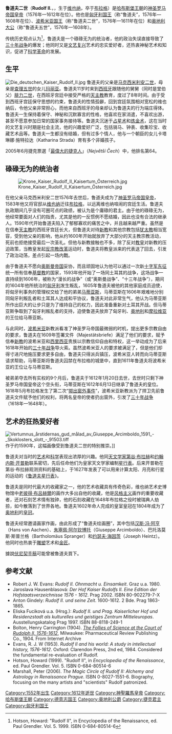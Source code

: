 {{Infobox royalty
| name         = 魯道夫二世
| image        = Hans von Aachen - Portrait of Emperor Rudolf II.jpg
| succession   = [[匈牙利君主列表|匈牙利國王]]
| reign        = 1576年10月12日 — 1608年6月25日
| predecessor  = [[馬克西米利安二世_(神聖羅馬帝國)|馬克西米利安二世]]
| successor    = [[馬蒂亞斯_(神聖羅馬帝國皇帝)|馬蒂亞斯]]
| succession1  = [[奧地利統治者列表|奧地利大公]]
| reign1       = 1576年10月12日 — 1608年6月25日
| predecessor1 = [[馬克西米利安二世_(神聖羅馬帝國)|馬克西米利安二世]]
| successor1   = [[馬蒂亞斯_(神聖羅馬帝國皇帝)|馬蒂亞斯]]
| succession2  = [[捷克君主列表|波希米亞國王]]
| reign2       = 1576年10月12日 — 1611年3月11日
| predecessor2 = [[馬克西米利安二世_(神聖羅馬帝國)|馬克西米利安二世]]
| successor2   = [[馬蒂亞斯_(神聖羅馬帝國皇帝)|馬蒂亞斯]]
| succession3  = [[神聖羅馬皇帝|神聖羅馬皇帝]]<br>[[德國君主列表|羅馬人的國王]]
| reign3       = 1576年10月12日 — 1612年1月20日
| predecessor3 = [[馬克西米利安二世_(神聖羅馬帝國)|馬克西米利安二世]]
| successor3   = [[馬蒂亞斯_(神聖羅馬帝國皇帝)|馬蒂亞斯]]
| birth_date   = 1552年7月18日
| birth_place  = [[奧地利大公國|奧地利]][[維也納|維也納]]
| death_date   = {{death date and age|df=y|1612|1|20|1552|07|18}}
| death_place  = [[波希米亞王國|波希米亞]][[布拉格|布拉格]]
| burial_place = [[聖維特主教座堂|聖維特主教座堂]]
| house        = [[哈布斯堡王朝|哈布斯堡王朝]]
| father       = [[馬克西米利安二世_(神聖羅馬帝國)|馬克西米利安二世]]
| mother       = [[瑪麗亞_(神聖羅馬皇后)|西班牙的瑪麗亞]]
| religion     = [[羅馬天主教|羅馬天主教]]
| signature    = Signatur Rudolf II. (HRR).PNG
}}

'''鲁道夫二世'''（'''Rudolf II.'''，{{bd|1552年|7月18日|1612年|1月20日|}}，生于[[维也纳|维也纳]]，卒于[[布拉格|布拉格]]）是[[哈布斯堡王朝|哈布斯堡王朝]]的[[神聖羅馬皇帝|神圣罗马帝国皇帝]]（1576年—1612年在位）。他也是[[匈牙利君主列表|匈牙利国王]]（称“鲁道夫”，1576年—1608年在位）、[[捷克君主列表|波希米亚国王]]（称“鲁道夫二世”，1576年—1611年在位）和[[奥地利统治者列表|奥地利大公]]（称“鲁道夫五世”，1576年—1608年）。

传统历史观点认为<ref>Hotson, Howard: "Rudolf II", in Encyclopedia of the Renaissance, ed. Paul Grendler. Vol. 5. 1999. ISBN 0-684-80514-6</ref>，鲁道夫是一个碌碌无为的统治者，他的政治失误直接导致了[[三十年战争|三十年战争]]的爆发；他同时又是[[文艺复兴|文艺复兴]]艺术的忠实爱好者，还热衷神秘艺术和知识，促进了[[科学革命|科学革命]]的发展。

== 生平 ==
[[File:Die_deutschen_Kaiser_Rudolf_II.jpg|thumb]]
鲁道夫的父亲是[[马克西米利安二世_(神圣罗马帝国)|马克西米利安二世]]，母亲是[[查理五世_(神圣罗马帝国)|查理五世]]的女儿[[奧地利的瑪麗亞_(1528-1603)|玛丽亚]]。鲁道夫11岁时来到[[西班牙|西班牙]]跟随他的舅舅（同时是堂伯父）[[腓力二世_(西班牙)|腓力二世]]，在西班牙宫廷中接受严格的[[天主教|天主教]]教育，度过了8年时间。由于受到西班牙宫廷保守思想的约束，鲁道夫的性情孤僻，回到宫廷氛围相对宽松的维也纳后，令他父亲非常担心，而他来自西班牙的母亲却认为鲁道夫的行为端庄得体。鲁道夫一生保持着保守、神秘和沉默寡言的性格，他喜欢在家消遣，不喜欢出游，甚至不愿意参加日常的国家事务接待等。鲁道夫沉迷于[[占星术|占星术]]和[[炼金术|炼金术]]，这在当时的文艺复兴时期是社会主流，他的兴趣爱好广泛，包括骑马、钟表、收集珍宝、收藏艺术品等。鲁道夫一生都没有结婚，但有过多个情人，他与一个朝臣的女儿卡塔琳娜·施特拉达（Katharina Strada）育有多个非婚孩子。

2005年6月捷克票選「[[最偉大的捷克人|最偉大的捷克人]]」（''Největší Čech''）中，他排名第64。

== 碌碌无为的统治者 ==

[[File:Krone_Kaiser_Rudolf_II_Kaisertum_Österreich.jpg|thumb]]

在他父亲马克西米利安二世1576年去世后，鲁道夫成为了[[神聖羅馬皇帝|神圣罗马帝国皇帝]]，1583年他又将官邸从[[维也纳|维也纳]]迁往[[布拉格|布拉格]]，以远离维也纳喧闹的宫廷生活。鲁道夫执政期间几乎没有可圈可点的政绩，被认为是个庸碌的君主。由于他的碌碌无为，他经常要面对人们的指责，尤其是他的一反惯例不愿结婚，因此也没有合法的继承人。1590年代开始鲁道夫陷入了郁郁寡欢的痛苦之中，并且越来越严重。虽然是在信奉[[天主教|天主教]]的西班牙宫廷长大，但鲁道夫对待[[新教|新教]]和其他宗教包括[[犹太教|犹太教]]相当宽容，受到他父亲的影响，他从约1600年开始就放弃了大部分的天主教宗教活动，死前也拒绝接受最后一次圣礼。但他与新教接触也不多，除了反对[[教皇|教皇]]对新教的压迫政策，当教皇发起[[反宗教改革|反宗教改革]]运动时，鲁道夫将教皇派来的代表送了回去，引发了政治动荡，差点引起一场内戰。

由于鲁道夫不愿向[[奥斯曼帝国|奥斯曼帝国]]妥协，而且顽固地认为他可以通过一次新[[十字军东征|十字军东征]]统一所有信奉[[基督教|基督教]]的国家，1593年他开始了一场同土耳其的战争，这场战争一直持续到1606年，被称为“漫长的战争”（或“奥斯曼战争”、“十三年战争”），期间的1604年他所统治的[[匈牙利|匈牙利]]发生叛乱，1605年鲁道夫被他的其他家庭成员迫使，将匈牙利事务的管理权交给了他的弟弟[[马蒂亚斯_(神圣罗马帝国皇帝)|马蒂亚斯]]，马蒂亚斯在1606年艰难地分别同匈牙利叛乱者和土耳其人达成和平协议，鲁道夫对此非常生气，他认为马蒂亚斯所作出巨大的让步只是为了维持自己的权力，因此准备重新对土耳其开战。但马蒂亚斯争取到了匈牙利叛乱者的支持，迫使鲁道夫放弃了匈牙利、[[奥地利|奥地利]]和[[摩拉维亚|摩拉维亚]]的王位给马蒂亚斯。

与此同时，[[波希米亚|波希米亚]]新教派看准了神圣罗马帝国最微弱的时机，提出更多宗教自由的要求，鲁道夫在1609年签署文件（Majestätsbriefe）满足了他们的要求，赋予信奉[[新教|新教]]的波希米亚和[[西里西亚|西里西亚]]贵族以宗教信仰自由和特权，这一举动成为了后来1618年开始的[[三十年战争|三十年战争]]导火索。虽然波希米亚人的要求被满足了，但是他们却得寸进尺地施压要求更多自由，鲁道夫只得派兵镇压，波希米亚人转而向马蒂亚斯请求帮助，马蒂亚斯将鲁道夫囚禁在布拉格的城堡中，直到1611年鲁道夫将波希米亚的王位让与马蒂亚斯。

被弟弟夺去所有实权的9个月后，鲁道夫于1612年1月20日去世，去世时只剩下神圣罗马帝国皇帝这个空头衔，马蒂亚斯在1612年6月13日继承了鲁道夫的皇位。1618年5月布拉格发生了第二次“[[掷出窗外事件|掷出窗外事件]]”，波希米亚新教派为了捍卫先前鲁道夫文件赋予他们的权利，将两名皇帝的使者扔出窗外，引发了[[三十年战争|三十年战争]]（1618年—1648年）。

== 艺术的狂热爱好者 ==

[[File:Vertumnus_årstidernas_gud_målad_av_Giuseppe_Arcimboldo_1591_-_Skoklosters_slott_-_91503.tiff|thumb]]作于约1590年，这幅画像受到鲁道夫二世的特别推崇。]]

鲁道夫对当时的[[艺术|艺术]]和[[科学|科学]]表现出浓厚的兴趣。他同[[天文学家|天文学家]][[第谷·布拉赫|第谷·布拉赫]]和[[约翰内斯·开普勒|约翰内斯·开普勒]]联系密切，先后任命他们为皇家天文学家编制[[星行表|星行表]]。后来开普勒在第谷·布拉赫观测资料的基础上，于1627年发表了可以用来计算太阳、月亮和行星的运动的《[[鲁道夫星行表|鲁道夫星行表]]》。

鲁道夫是同时代最大的收藏家之一，他的艺术收藏具有传奇色彩，维也纳艺术史博物馆中[[老彼得·布呂赫爾|老彼得·布呂赫爾]]的画作大多出自他的收藏，他是[[风格主义|风格主义]]画作的重要收藏者，还对石刻艺术情有独钟，他的石刻收藏在1648年布拉格之役时被瑞典人劫掠，如今散落到了世界各地。鲁道夫1602年命人完成的皇室皇冠在1804年成为了[[奥地利|奥地利]]的[[皇冠|皇冠]]。

鲁道夫经常邀请画家作画，由此形成了“鲁道夫绘画圈”，其中包括[[汉斯·冯·阿亨|汉斯·冯·阿亨]]（Hans von Aachen）、[[朱塞佩·阿尔钦博托|朱塞佩·阿尔钦博托]]（Giuseppe Arcimboldo）、巴托洛莫斯·斯普兰格（Bartholomäus Spranger）和[[约瑟夫·海因茨|约瑟夫·海因茨]]（Joseph Heintz）。他同时也热衷于[[雕塑|雕塑]]艺术和[[金匠|金匠]]。

據說[[伏尼契手稿|伏尼契手稿]]可能曾被魯道夫買下。

== 参考文献 ==
{{Commonscat|Rudolf II, Holy Roman Emperor}}
{{clear}}
<div class="references-small">
* Robert J. W. Evans: ''Rudolf II. Ohnmacht u. Einsamkeit''. Graz u.a. 1980.
* Jaroslava Hausenblasová: ''Der Hof Kaiser Rudolfs II. Eine Edition der Hofstaatsverzeichnisse 1576 - 1612''. Prag 2002. ISBN 80-902279-7-X
* Anton Gindely: ''Rudolf II. und seine Zeit''. 1600-1612. 2 Bde. Prag 1863-1865.
* Eliska Fuciková u.a. (Hrsg.): ''Rudolf II. und Prag. Kaiserlicher Hof und Residenzstadt als kulturelles und geistiges Zentrum Mitteleuropas''.  Ausstellungskatalog Prag 1997. ISBN 88-8118-249-1
* Bolton, Henry Carrington (1904). [http://www.archive.org/details/folliesofscience00boltrich ''The Follies of Science at the Court of Rudolph II, 1576-1612''], Milwaukee: Pharmaceutical Review Publishing Co., 1904. From Internet Archive
* Evans, R. J. W (1953). ''Rudolf II and his world: A study in intellectual history, 1576-1612''. Oxford: Clarendon Press, 2nd ed, 1984. Considered the fundamental re-evaluation of Rudolf.
* Hotson, Howard (1999). "Rudolf II", in ''Encyclopedia of the Renaissance'', ed. Paul Grendler. Vol. 5. ISBN 0-684-80514-6
* Marshall, Peter (2006). ''The Magic Circle of Rudolf II: Alchemy and Astrology in Renaissance Prague''. ISBN 0-8027-1551-6. Biography, focusing on the many artists and "scientists" Rudolf patronized.
<references />
</div>

{{s-start}}
{{s-hou|[[哈布斯堡王朝|哈布斯堡王朝]]|1552年|7月18日|1612年|1月20日}}
{{s-reg|}}
{{s-bef|rows=4| before=[[馬克西米利安二世_(神聖羅馬帝國)|馬克西米利安二世]]}}
{{s-ttl|rows=1|title=[[波希米亞國王|波希米亞國王]]|
 years=1576年–1611年}}
{{s-aft|rows=4|after=[[馬蒂亞斯_(神聖羅馬帝國皇帝)|馬蒂亞斯]]}}
{{s-break}}
{{s-ttl|rows=1|title=[[匈牙利統治者列表|匈牙利及克羅地亞國王]]<br>[[奧地利統治者列表|奧地利大公]]<br>{{link-en|摩拉維亞藩侯|Margrave of Moravia}}|
 years=1576年–1608年}}
{{s-break}}
{{s-ttl|rows=1|title=[[德國君主列表|德意志國王]]
|
 years=1575年–1612年}}
{{s-break}}
{{s-ttl|rows=1|title=[[神聖羅馬皇帝|神聖羅馬皇帝]]|
 years=1576年–1612年}}
{{s-bef|rows=1| before={{link-en|雅可波七世·阿皮亞諾|Iacopo VII Appiani|雅可波七世}}}}
{{s-ttl|rows=1|title={{link-en|皮翁比諾親王國|Principality of Piombino|皮翁比諾親王}}| years=1603年–1611年}}
{{s-aft|after={{link-en|伊莎貝拉·阿皮亞諾|Isabella Appiani|伊莎貝拉}}}}
{{s-end}}
{{神圣罗马皇帝}}
{{匈牙利君主}}
{{Authority control}}

{{DEFAULTSORT: Rudolf 02}}
[[Category:1552年出生|Category:1552年出生]]
[[Category:1612年逝世|Category:1612年逝世]]
[[Category:神聖羅馬皇帝|Category:神聖羅馬皇帝]]
[[Category:哈布斯堡王朝|Category:哈布斯堡王朝]]
[[Category:德意志国王|Category:德意志国王]]
[[Category:奥地利公爵|Category:奥地利公爵]]
[[Category:捷克君主|Category:捷克君主]]
[[Category:匈牙利国王|Category:匈牙利国王]]